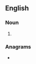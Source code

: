 ==English==

===Noun===
{{head|en|noun plural form}}

# {{plural of|starscape|lang=en}}

===Anagrams===
* {{anagrams|en|a=aaceprssst|traps cases}}